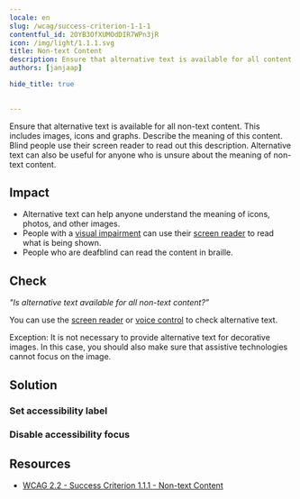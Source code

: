 ```yaml
---
locale: en
slug: /wcag/success-criterion-1-1-1
contentful_id: 2OYB3OfXUMOdDIR7WPn3jR
icon: /img/light/1.1.1.svg
title: Non-text Content
description: Ensure that alternative text is available for all content without text.
authors: [janjaap]

hide_title: true

	
---
```


<Hero
  title="Non-text Content"
  icon="/img/light/1.1.1.svg"
  prefix="Success Criterion 1.1.1"
  suffix="Level A"
/>

Ensure that alternative text is available for all non-text content. This includes images, icons and graphs. Describe the meaning of this content. Blind people use their screen reader to read out this description. Alternative text can also be useful for anyone who is unsure about the meaning of non-text content.

## Impact

- Alternative text can help anyone understand the meaning of icons, photos, and other images.
- People with a [visual impairment](/en/articles/disabilities/visual) can use their [screen reader](/en/stats/screen-reader) to read what is being shown.
- People who are deafblind can read the content in braille.

## Check

*"Is alternative text available for all non-text content?”*

You can use the [screen reader](/en/stats/screen-reader) or [voice control](/en/stats/voice-control) to check alternative text.

Exception: It is not necessary to provide alternative text for decorative images. In this case, you should also make sure that assistive technologies cannot focus on the image.

## Solution

### Set accessibility label

<CodeSample id="accessibility-label" locale="en"/>

### Disable accessibility focus

<CodeSample id="accessibility-focusable" locale="en"/>

## Resources

- [WCAG 2.2 - Success Criterion 1.1.1 - Non-text Content](https://www.w3.org/TR/WCAG22/#non-text-content)
